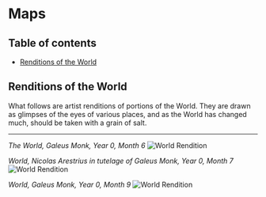 
# Maps

## Table of contents

- [Renditions of the World](#renditions-of-the-world)

## Renditions of the World

What follows are artist renditions of portions of the World. They are drawn as glimpses of the eyes of various places, and as the World has changed much, should be taken with a grain of salt.

----

*The World, Galeus Monk, Year 0, Month 6*
<Bleed>![World Rendition](/scenes/world-rendition.png)</Bleed>

*World, Nicolas Arestrius in tutelage of Galeus Monk, Year 0, Month 7*
<Bleed>![World Rendition](/scenes/world-rendition-2.png)</Bleed>

*World, Galeus Monk, Year 0, Month 9*
<Bleed>![World Rendition](/scenes/world-rendition-3.png)</Bleed>